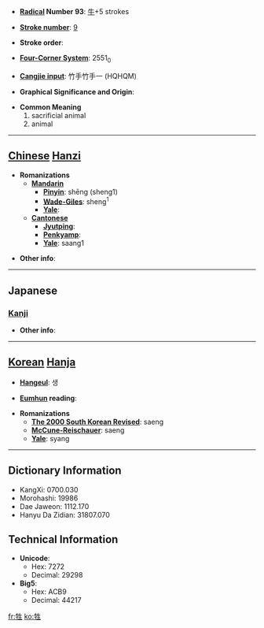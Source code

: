 * '''[[Wiktionary:Chinese radical index| Radical]] Number 93''': [[Wiktionary:Chinese radical index 牛|牛]]+5 strokes

* '''[[Wiktionary:Chinese total strokes index|Stroke number]]''': [[Wiktionary:Chinese total strokes index 9|9]]

* '''Stroke order''': 

* '''[[Wiktionary:Chinese four corner index|Four-Corner System]]''': 2551<sub>0</sub>

* '''[[Wiktionary:Chinese Cangjie index|Cangjie input]]''': 竹手竹手一 (HQHQM)

* '''Graphical Significance and Origin''': 

* '''Common Meaning'''
*#sacrificial animal
*# animal


----

== [[Chinese]] [[Hanzi]] ==

* '''Romanizations'''
** '''[[Mandarin]]'''
*** '''[[Pinyin]]''': shēng (sheng1)
*** '''[[Wade-Giles]]''': sheng<sup>1</sup>
*** '''[[Yale]]''': 
** '''[[Cantonese]]'''
*** '''[[Jyutping]]''':
*** '''[[Penkyamp]]''': 
*** '''[[Yale]]''': saang1

* '''Other info''': 

----

==Japanese==
===[[Kanji]]===
{{kanji|on readings=[[せい]] (sei), [[しょう]] (shō)
|kun readings=[[いけにえ]] (ikenie)
}}

* '''Other info''':  

----

== [[Korean]] [[Hanja]] ==

* '''[[Hangeul]]''': 생

* '''[[Eumhun]] reading''': 

* '''Romanizations'''
** '''[[The 2000 South Korean Revised Romanization|The 2000 South Korean Revised]]''': saeng
** '''[[McCune-Reischauer]]''': saeng
** '''[[Yale]]''': syang

----

== Dictionary Information ==

* KangXi: 0700.030
* Morohashi: 19986
* Dae Jaweon: 1112.170
* Hanyu Da Zidian: 31807.070

== Technical Information ==

* '''Unicode''':
** Hex: 7272
** Decimal: 29298
* '''Big5''':
** Hex: ACB9
** Decimal: 44217

[[fr:牲]]
[[ko:牲]]